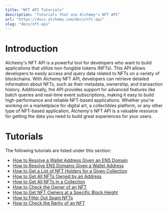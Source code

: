 ```yaml
---
title: "NFT API Tutorials"
description: "Tutorials that use Alchemy's NFT API"
url: "https://docs.alchemy.com/docs/nft-api"
slug: "docs/nft-api"
---
```



# Introduction

Alchemy's NFT API is a powerful tool for developers who want to build applications that utilize non-fungible tokens (NFTs). This API allows developers to easily access and query data related to NFTs on a variety of blockchains. With Alchemy NFT API, developers can retrieve detailed information about NFTs, such as their metadata, ownership, and transaction history. Additionally, the API provides support for advanced features like batch queries and real-time event subscriptions, making it easy to build high-performance and reliable NFT-based applications. Whether you're working on a marketplace for digital art, a collectibles platform, or any other type of NFT-based application, Alchemy's NFT API is a valuable resource for getting the data you need to build great experiences for your users.

# Tutorials

The following tutorials are listed under this section:

* [How to Resolve a Wallet Address Given an ENS Domain](/docs/how-to-resolve-ewallet-given-ens)
* [How to Resolve ENS Domains Given a Wallet Address](/docs/how-to-resolve-ens-domains-given-a-wallet-address)
* [How to Get a List of NFT Holders for a Given Collection](/docs/how-to-get-a-list-of-nft-holders-for-a-given-collection)
* [How to Get All NFTs Owned by an Address](/docs/how-to-get-all-nfts-owned-by-an-address)
* [How to Get All NFTs in a Collection](/docs/how-to-get-all-nfts-in-a-collection)
* [How to Check the Owner of an NFT](/docs/how-to-check-the-owner-of-an-nft)
* [How to Get NFT Owners at a Specific Block Height](/docs/how-to-get-nft-owners-at-a-specific-block-height)
* [How to Filter Out Spam NFTs](/docs/how-to-filter-out-spam-nfts)
* [How to Check the Rarity of an NFT](/docs/how-to-check-the-rarity-of-an-nft)
